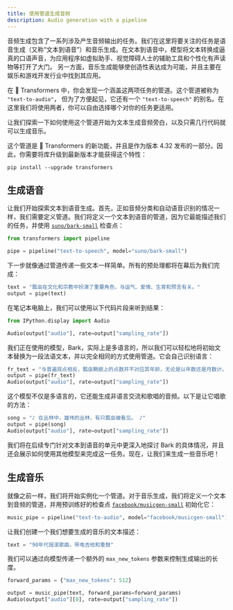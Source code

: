 ```yaml
---
title: 使用管道生成音频
description: Audio generation with a pipeline
---
```


音频生成包含了一系列涉及产生音频输出的任务。我们在这里将要关注的任务是语音生成（又称“文本到语音”）和音乐生成。在文本到语音中，模型将文本转换成逼真的口语声音，为应用程序如虚拟助手、视觉障碍人士的辅助工具和个性化有声读物等打开了大门。
另一方面，音乐生成能够使创造性表达成为可能，并且主要在娱乐和游戏开发行业中找到其应用。

在 🤗 Transformers 中，你会发现一个涵盖这两项任务的管道。这个管道被称为 `"text-to-audio"`，
但为了方便起见，它还有一个 `"text-to-speech"` 的别名。在这里我们将使用两者，你可以自由选择哪个对你的任务更适用。

让我们探索一下如何使用这个管道开始为文本生成音频旁白，以及只需几行代码就可以生成音乐。

这个管道是 🤗 Transformers 的新功能，并且是作为版本 4.32 发布的一部分。因此，你需要将库升级到最新版本才能获得这个特性：

```
pip install --upgrade transformers
```

## 生成语音

让我们开始探索文本到语音生成。首先，正如音频分类和自动语音识别的情况一样，我们需要定义管道。我们将定义一个文本到语音的管道，因为它最能描述我们的任务，并使用 [`suno/bark-small`](https://huggingface.co/suno/bark-small) 检查点：

```python
from transformers import pipeline

pipe = pipeline("text-to-speech", model="suno/bark-small")
```

下一步就像通过管道传递一些文本一样简单。所有的预处理都将在幕后为我们完成：

```python
text = "瓢虫在文化和宗教中扮演了重要角色，与运气、爱情、生育和预言有关。"
output = pipe(text)
```

在笔记本电脑上，我们可以使用以下代码片段来听到结果：

```python
from IPython.display import Audio

Audio(output["audio"], rate=output["sampling_rate"])
```

我们正在使用的模型，Bark，实际上是多语言的，所以我们可以轻松地将初始文本替换为一段法语文本，并以完全相同的方式使用管道。它会自己识别语言：

```python
fr_text = "与普遍观点相反，瓢虫鞘翅上的点数并不对应其年龄，无论是以年数还是月数计。"
output = pipe(fr_text)
Audio(output["audio"], rate=output["sampling_rate"])
```

这个模型不仅是多语言的，它还能生成非语言交流和歌唱的音频。以下是让它唱歌的方法：

```python
song = "♪ 在丛林中，雄伟的丛林，有只瓢虫被看见。 ♪"
output = pipe(song)
Audio(output["audio"], rate=output["sampling_rate"])
```

我们将在后续专门针对文本到语音的单元中更深入地探讨 Bark 的具体情况，并且还会展示如何使用其他模型来完成这一任务。现在，让我们来生成一些音乐吧！

## 生成音乐

就像之前一样，我们将开始实例化一个管道。对于音乐生成，我们将定义一个文本到音频的管道，并用预训练好的检查点 [`facebook/musicgen-small`](https://huggingface.co/facebook/musicgen-small) 初始化它：

```python
music_pipe = pipeline("text-to-audio", model="facebook/musicgen-small")
```

让我们创建一个我们想要生成的音乐的文本描述：

```python
text = "90年代摇滚歌曲，带电吉他和重鼓"
```

我们可以通过向模型传递一个额外的 `max_new_tokens` 参数来控制生成输出的长度。

```python
forward_params = {"max_new_tokens": 512}

output = music_pipe(text, forward_params=forward_params)
Audio(output["audio"][0], rate=output["sampling_rate"])
```
